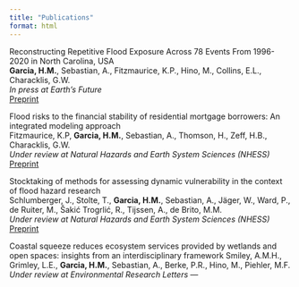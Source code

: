 ```yaml
---
title: "Publications"
format: html
---
```


Reconstructing Repetitive Flood Exposure Across 78 Events From 1996-2020 in North Carolina, USA   
**Garcia, H.M.**, Sebastian, A., Fitzmaurice, K.P., Hino, M., Collins, E.L., Characklis, G.W.  
*In press at Earth's Future*  
[Preprint](https://essopenarchive.org/doi/full/10.22541/essoar.173939553.30297552/v1)

Flood risks to the financial stability of residential mortgage borrowers: An integrated modeling approach  
Fitzmaurice, K.P, **Garcia, H.M.**, Sebastian, A., Thomson, H., Zeff, H.B., Characklis, G.W.  
*Under review at Natural Hazards and Earth System Sciences (NHESS)*  
[Preprint](https://egusphere.copernicus.org/preprints/2025/egusphere-2025-2049/egusphere-2025-2049.pdf)

Stocktaking of methods for assessing dynamic vulnerability in the context of flood hazard research  
Schlumberger, J., Stolte, T., **Garcia, H.M.**, Sebastian, A., Jäger, W., Ward, P., de Ruiter, M., Šakić Trogrlić, R., Tijssen, A., de Brito, M.M.  
*Under review at Natural Hazards and Earth System Sciences (NHESS)*  
[Preprint](https://egusphere.copernicus.org/preprints/2025/egusphere-2025-850/egusphere-2025-850.pdf)

Coastal squeeze reduces ecosystem services provided by wetlands and open spaces: insights from an interdisciplinary framework
Smiley, A.M.H., Grimley, L.E., **Garcia, H.M.**, Sebastian, A., Berke, P.R., Hino, M., Piehler, M.F.
*Under review at Environmental Research Letters*
---
